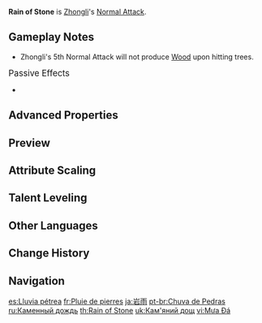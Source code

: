 {{Talent Infobox
|image         = Talent Rain of Stone.png
|character     = Zhongli
|type          = Normal Attack
|info          = '''Normal Attack'''<br>Performs up to 6 consecutive spear strikes.<br><br>'''Charged Attack'''<br>Consumes a certain amount of Stamina to lunge forward, causing stone spears to fall along his path.<br><br>'''Plunging Attack'''<br>Plunges from mid-air to strike the ground below, damaging opponents along the path and dealing [[AoE]] DMG upon impact.
|hit1          = 30.8–89.4%
|hit2          = 30.8–89.4%
|hit3          = 38.6–112%
|hit4          = 42.9–125%
|hit5          = 10.8–31.2%×4
|hit6          = 54.5–158%
|attr7         = Charged Attack DMG
|charged       = 111–323%
|chargedStamina= 25
|plunge        = 
|plungeLow     = 128–342%
|plungeHigh    = 160–427%
|scale_att1    = ATK
}}
'''Rain of Stone''' is [[Zhongli]]'s [[Normal Attack]].

==Gameplay Notes==
* Zhongli's 5th Normal Attack will not produce [[Wood]] upon hitting trees.

;<big>Passive Effects</big>
* {{Talent Note|character=Zhongli|talent=Rain of Stone|ascension|2|Dominance of Earth|increases his Normal, Charged, and Plunging Attack DMG by 1.39% of his Max HP.}}

==Advanced Properties==
{{Advanced Properties
|title   = Normal Attack 1-Hit (Target Within 2m)
|gu      = 1U
|icdtag  = Normal Attack
|icdtype = 2.5s/3 Hits
|poise   = 33.76
|impulse = 4

|title2   = Normal Attack 1-Hit (Target Not Within 2m)
|gu2      = 1U
|icdtag2  = Normal Attack
|icdtype2 = 2.5s/3 Hits
|poise2   = 33.76
|impulse2 = 3

|title3   = Normal Attack 2-Hit
|gu3      = 1U
|icdtag3  = Normal Attack
|icdtype3 = 2.5s/3 Hits
|poise3   = 34.32
|impulse3 = 3

|title4   = Normal Attack 3-Hit
|gu4      = 1U
|icdtag4  = Normal Attack
|icdtype4 = 2.5s/3 Hits
|poise4   = 42
|impulse4 = 3

|title5   = Normal Attack 4-Hit
|gu5      = 1U
|icdtag5  = Normal Attack
|icdtype5 = 2.5s/3 Hits
|poise5   = 45.92
|impulse5 = 4

|title6   = Normal Attack 5-Hit A
|gu6      = 1U
|icdtag6  = Normal Attack
|icdtype6 = 2.5s/3 Hits
|poise6   = 11.52
|impulse6 = 2

|title7   = Normal Attack 5-Hit B
|gu7      = 1U
|icdtag7  = Normal Attack
|icdtype7 = 2.5s/3 Hits
|poise7   = 11.52
|impulse7 = 2

|title8   = Normal Attack 5-Hit C
|gu8      = 1U
|icdtag8  = Normal Attack
|icdtype8 = 2.5s/3 Hits
|poise8   = 11.52
|impulse8 = 2

|title9   = Normal Attack 5-Hit D
|gu9      = 1U
|icdtag9  = Normal Attack
|icdtype9 = 2.5s/3 Hits
|poise9   = 11.52
|impulse9 = 2

|title10   = Normal Attack 6-Hit
|gu10      = 1U
|icdtag10  = Normal Attack
|icdtype10 = 2.5s/3 Hits
|poise10   = 61.52
|impulse10 = 6

|title11   = Charged Attack
|gu11      = 1U
|icdtag11  = Charged Attack
|icdtype11 = 0.5s
|poise11   = 103.28
|impulse11 = Air, 0, 450

|title12   = Plunging Attack Collision
|gu12      = 0U
|icdtag12  = none
|poise12   = 25
|impulse12 = 2

|title13   = Low Plunge
|gu13      = 1U
|icdtag13  = none
|poise13   = 100
|impulse13 = 4
|blunt13   = 1

|title14   = High Plunge
|gu14      = 1U
|icdtag14  = none
|poise14   = 150
|impulse14 = 7
|blunt14   = 1
}}

==Preview==
{{Preview
|file1    = Rain of Stone Normal Preview
|caption1 = Normal Attack

|file2    = Rain of Stone Charged Preview
|caption2 = Charged Attack

|file3    = Rain of Stone Plunging Preview
|caption3 = Plunging Attack
}}

==Attribute Scaling==
{{Talent Scaling
|talentType=Normal Attack
|levels=11
|order=hit1,hit2,hit3,hit4,hit5,hit6,charged_title,charged,stamina,plunge_title,plunge,plungelow,plungehigh
|titles=1-Hit DMG (%),2-Hit DMG (%),3-Hit DMG (%),4-Hit DMG (%),5-Hit DMG (%),6-Hit DMG (%),Charged Attack,Charged Attack DMG (%),Charged Attack Stamina Cost,Plunging Attack,Plunge DMG (%),Low Plunge DMG (%),High Plunge DMG (%)
|hit1_1=30.77
|hit1_2=33.27
|hit1_3=35.78
|hit1_4=39.36
|hit1_5=41.86
|hit1_6=44.72
|hit1_7=48.66
|hit1_8=52.59
|hit1_9=56.53
|hit1_10=60.82
|hit1_11=65.74
|hit2_1=31.15
|hit2_2=33.69
|hit2_3=36.22
|hit2_4=39.85
|hit2_5=42.38
|hit2_6=45.28
|hit2_7=49.26
|hit2_8=53.25
|hit2_9=57.23
|hit2_10=61.58
|hit2_11=66.56
|hit3_1=38.58
|hit3_2=41.72
|hit3_3=44.86
|hit3_4=49.34
|hit3_5=52.48
|hit3_6=56.07
|hit3_7=61
|hit3_8=65.94
|hit3_9=70.87
|hit3_10=76.26
|hit3_11=82.42
|hit4_1=42.94
|hit4_2=46.43
|hit4_3=49.93
|hit4_4=54.92
|hit4_5=58.42
|hit4_6=62.41
|hit4_7=67.9
|hit4_8=73.4
|hit4_9=78.89
|hit4_10=84.88
|hit4_11=91.74
|hit5_1=10.75×4
|hit5_2=11.63×4
|hit5_3=12.5×4
|hit5_4=13.75×4
|hit5_5=14.63×4
|hit5_6=15.63×4
|hit5_7=17×4
|hit5_8=18.38×4
|hit5_9=19.75×4
|hit5_10=21.25×4
|hit5_11=22.97×4
|hit6_1=54.5
|hit6_2=58.93
|hit6_3=63.37
|hit6_4=69.7
|hit6_5=74.14
|hit6_6=79.21
|hit6_7=86.18
|hit6_8=93.15
|hit6_9=100.12
|hit6_10=107.73
|hit6_11=116.44
|charged_1=111.03
|charged_2=120.06
|charged_3=129.1
|charged_4=142.01
|charged_5=151.05
|charged_6=161.38
|charged_7=175.58
|charged_8=189.78
|charged_9=203.98
|charged_10=219.47
|charged_11=237.22
|stamina=25
|plunge_1=63.93
|plunge_2=69.14
|plunge_3=74.34
|plunge_4=81.77
|plunge_5=86.98
|plunge_6=92.92
|plunge_7=101.1
|plunge_8=109.28
|plunge_9=117.46
|plunge_10=126.38
|plunge_11=135.3
|plungelow_1=127.84
|plungelow_2=138.24
|plungelow_3=148.65
|plungelow_4=163.51
|plungelow_5=173.92
|plungelow_6=185.81
|plungelow_7=202.16
|plungelow_8=218.51
|plungelow_9=234.86
|plungelow_10=252.7
|plungelow_11=270.54
|plungehigh_1=159.68
|plungehigh_2=172.67
|plungehigh_3=185.67
|plungehigh_4=204.24
|plungehigh_5=217.23
|plungehigh_6=232.09
|plungehigh_7=252.51
|plungehigh_8=272.93
|plungehigh_9=293.36
|plungehigh_10=315.64
|plungehigh_11=337.92
}}

==Talent Leveling==
{{Talent Upgrade|Zhongli}}

==Other Languages==
{{Other Languages
|en      = Rain of Stone
|zhs     = 岩雨
|zhs_rm  = Yányǔ
|zht     = 岩雨
|zht_rm  = Yányǔ
|zh_tl   = Rock Rain
|ja      = 岩雨
|ja_rm   = Gan'u{{Assumed}}
|ja_tl   = Rock Rain{{Sino|ja}}
|ko      = 바위 비
|ko_tl   = Rock Rain
|es      = Lluvia pétrea
|es_tl   = Stony Rain
|fr      = Pluie de pierres
|fr_tl   = Rain of Stones
|ru      = Каменный дождь
|ru_tl   = Stone Rain
|th      = Rain of Stone
|vi      = Mưa Đá
|vi_tl   = Rock Rain
|de      = Steinhagel
|de_tl   = Hail of Stone
|id      = Rain of Stone
|pt      = Chuva de Pedras
|pt_tl   = Rain of Stones
|tr      = Taş Yağmuru
|tr_tl   = Stone Rain
|it      = Pioggia di pietra
|it_tl   = Rain of Stone
}}

==Change History==
{{Change History|1.1}}

==Navigation==
{{Talent Navbox|Zhongli}}

[[es:Lluvia pétrea]]
[[fr:Pluie de pierres]]
[[ja:岩雨]]
[[pt-br:Chuva de Pedras]]
[[ru:Каменный дождь]]
[[th:Rain of Stone]]
[[uk:Кам'яний дощ]]
[[vi:Mưa Đá]]